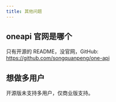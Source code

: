 ```yaml
---
title: 其他问题
---
```


## oneapi 官网是哪个

只有开源的 README，没官网，GitHub: https://github.com/songquanpeng/one-api

## 想做多用户

开源版未支持多用户，仅商业版支持。
